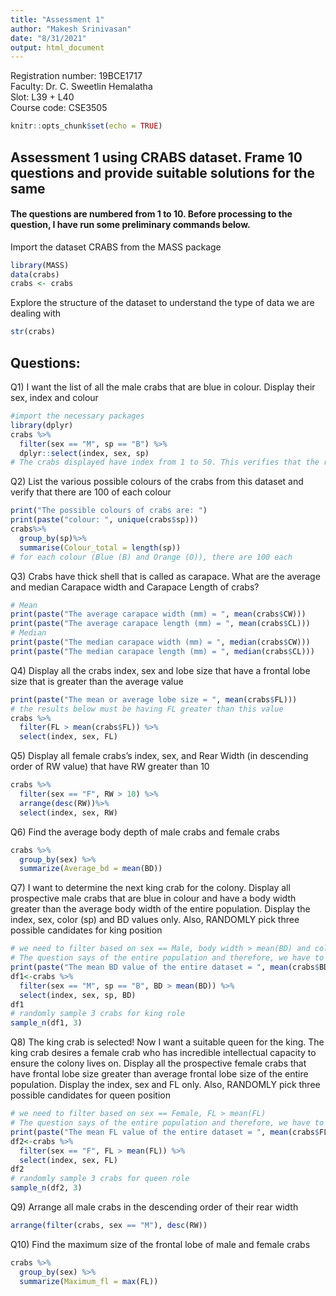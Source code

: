 ```yaml
---
title: "Assessment 1"
author: "Makesh Srinivasan"
date: "8/31/2021"
output: html_document
---
```

Registration number: 19BCE1717 <br />
Faculty: Dr. C. Sweetlin Hemalatha <br />
Slot: L39 + L40 <br />
Course code: CSE3505 <br />

```r
knitr::opts_chunk$set(echo = TRUE)
```

## Assessment 1 using CRABS dataset. Frame 10 questions and provide suitable solutions for the same
#### The questions are numbered from 1 to 10. Before processing to the question, I have run some preliminary commands below.
Import the dataset CRABS from the MASS package
```r
library(MASS)
data(crabs)
crabs <- crabs
```

Explore the structure of the dataset to understand the type of data we are dealing with
```r
str(crabs)
```
## Questions:
Q1) I want the list of all the male crabs that are blue in colour. Display their sex, index and colour
```r
#import the necessary packages
library(dplyr)
crabs %>%
  filter(sex == "M", sp == "B") %>%
  dplyr::select(index, sex, sp)
# The crabs displayed have index from 1 to 50. This verifies that the result of my code is correct as the first 50 entries are male crabs with blue colour body
```

Q2) List the various possible colours of the crabs from this dataset and verify that there are 100 of each colour
```r
print("The possible colours of crabs are: ")
print(paste("colour: ", unique(crabs$sp)))
crabs%>%
  group_by(sp)%>%
  summarise(Colour_total = length(sp))
# for each colour (Blue (B) and Orange (O)), there are 100 each 
```

Q3) Crabs have thick shell that is called as carapace. What are the average and median Carapace width and Carapace Length of crabs?
```r
# Mean
print(paste("The average carapace width (mm) = ", mean(crabs$CW)))
print(paste("The average carapace length (mm) = ", mean(crabs$CL)))
# Median
print(paste("The median carapace width (mm) = ", median(crabs$CW)))
print(paste("The median carapace length (mm) = ", median(crabs$CL)))
```

Q4) Display all the crabs index, sex and lobe size that have a frontal lobe size that is greater than the average value
```r
print(paste("The mean or average lobe size = ", mean(crabs$FL)))
# the results below must be having FL greater than this value
crabs %>%
  filter(FL > mean(crabs$FL)) %>%
  select(index, sex, FL)
``` 

Q5) Display all female crabs's index, sex, and Rear Width (in descending order of RW value) that have RW greater than 10 
```r
crabs %>%
  filter(sex == "F", RW > 10) %>%
  arrange(desc(RW))%>%
  select(index, sex, RW)
```

Q6) Find the average body depth of male crabs and female crabs
```r
crabs %>%
  group_by(sex) %>%
  summarize(Average_bd = mean(BD))
```

Q7) I want to determine the next king crab for the colony. Display all prospective male crabs that are blue in colour and have a body width greater than the average body width of the entire population. Display the index, sex, color (sp) and BD values only. Also, RANDOMLY pick three possible candidates for king position
```r
# we need to filter based on sex == Male, body width > mean(BD) and colour == blue
# The question says of the entire population and therefore, we have to consider both male and female while determining the mean
print(paste("The mean BD value of the entire dataset = ", mean(crabs$BD)))
df1<-crabs %>%
  filter(sex == "M", sp == "B", BD > mean(BD)) %>%
  select(index, sex, sp, BD)
df1
# randomly sample 3 crabs for king role
sample_n(df1, 3)
```

Q8) The king crab is selected! Now I want a suitable queen for the king. The king crab desires a female crab who has incredible intellectual capacity to ensure the colony lives on. Display all the prospective female crabs that have frontal lobe size greater than average frontal lobe size of the entire population. Display the index, sex and FL only. Also, RANDOMLY pick three possible candidates for queen position
```r
# we need to filter based on sex == Female, FL > mean(FL)
# The question says of the entire population and therefore, we have to consider both male and female while determining the mean
print(paste("The mean FL value of the entire dataset = ", mean(crabs$FL)))
df2<-crabs %>%
  filter(sex == "F", FL > mean(FL)) %>%
  select(index, sex, FL)
df2
# randomly sample 3 crabs for queen role
sample_n(df2, 3)
```

Q9) Arrange all male crabs in the descending order of their rear width
```r
arrange(filter(crabs, sex == "M"), desc(RW))
```

Q10) Find the maximum size of the frontal lobe of male and female crabs
```r
crabs %>%
  group_by(sex) %>%
  summarize(Maximum_fl = max(FL))
```


